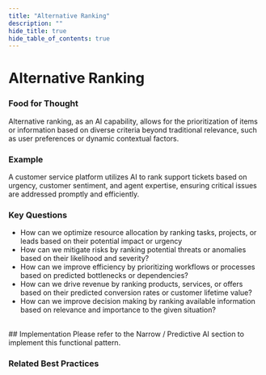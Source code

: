 ```yaml
---
title: "Alternative Ranking"
description: ""
hide_title: true
hide_table_of_contents: true
---
```



<PageViewTracker />

<div className="hero-header">
  <h1>Alternative Ranking</h1>
</div>

### Food for Thought

Alternative ranking, as an AI capability, allows for the prioritization of items or information based on diverse criteria beyond traditional relevance, such as user preferences or dynamic contextual factors.

### Example

A customer service platform utilizes AI to rank support tickets based on urgency, customer sentiment, and agent expertise, ensuring critical issues are addressed promptly and efficiently.

### Key Questions

- How can we optimize resource allocation by ranking tasks, projects, or leads based on their potential impact or urgency
- How can we mitigate risks by ranking potential threats or anomalies based on their likelihood and severity?
- How can we improve efficiency by prioritizing workflows or processes based on predicted bottlenecks or dependencies?
- How can we drive revenue by ranking products, services, or offers based on their predicted conversion rates or customer lifetime value?
- How can we improve decision making by ranking available information based on relevance and importance to the given situation?

<br />

<div className="section-with-background blue">
  ## Implementation
  Please refer to the Narrow / Predictive AI section to implement this functional pattern.

### Related Best Practices

<ul className="button-grid">
  <IconLinkButton href="/docs/technical-view/narrow-ai/" text="Narrow AI" />
</ul>

</div>
